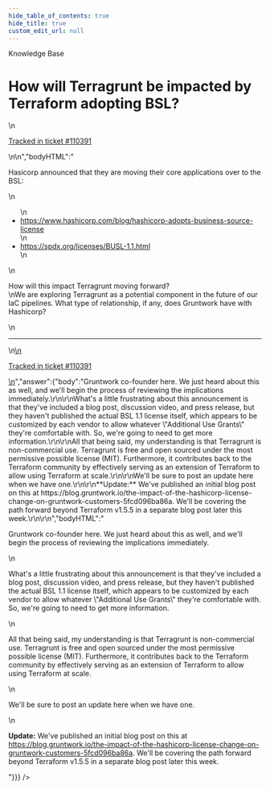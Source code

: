 ```yaml
---
hide_table_of_contents: true
hide_title: true
custom_edit_url: null
---
```



<head>
  <link rel="canonical" href="https://github.com/gruntwork-io/knowledge-base/discussions/759" />
</head>

<CenterLayout>
<span className="searchCategory">Knowledge Base</span>
<h1>How will Terragrunt be impacted by Terraform adopting BSL?</h1>
<GitHub discussion={{"id":"D_kwDOF8slf84AVA-l","number":759,"author":{"login":"dkujawski"},"title":"How will Terragrunt be impacted by Terraform adopting BSL?","body":"\nHasicorp announced that they are moving their core applications over to the BSL:\r\n\r\n- https://www.hashicorp.com/blog/hashicorp-adopts-business-source-license\r\n- https://spdx.org/licenses/BUSL-1.1.html\r\n\r\nHow will this impact Terragrunt moving forward?  \r\nWe are exploring Terragrunt as a potential component in the future of our IaC pipelines.  What type of relationship, if any, does Gruntwork have with Hashicorp? \n\n---\n\n<ins datetime=\"2023-08-10T20:52:07Z\">\n  <p><a href=\"https://support.gruntwork.io/hc/requests/110391\">Tracked in ticket #110391</a></p>\n</ins>\n","bodyHTML":"<p dir=\"auto\">Hasicorp announced that they are moving their core applications over to the BSL:</p>\n<ul dir=\"auto\">\n<li><a href=\"https://www.hashicorp.com/blog/hashicorp-adopts-business-source-license\" rel=\"nofollow\">https://www.hashicorp.com/blog/hashicorp-adopts-business-source-license</a></li>\n<li><a href=\"https://spdx.org/licenses/BUSL-1.1.html\" rel=\"nofollow\">https://spdx.org/licenses/BUSL-1.1.html</a></li>\n</ul>\n<p dir=\"auto\">How will this impact Terragrunt moving forward?<br>\nWe are exploring Terragrunt as a potential component in the future of our IaC pipelines.  What type of relationship, if any, does Gruntwork have with Hashicorp?</p>\n<hr>\n<ins datetime=\"2023-08-10T20:52:07Z\">\n  <p dir=\"auto\"><a href=\"https://support.gruntwork.io/hc/requests/110391\" rel=\"nofollow\">Tracked in ticket #110391</a></p>\n</ins>","answer":{"body":"Gruntwork co-founder here. We just heard about this as well, and we'll begin the process of reviewing the implications immediately.\r\n\r\nWhat's a little frustrating about this announcement is that they've included a blog post, discussion video, and press release, but they haven't published the actual BSL 1.1 license itself, which appears to be customized by each vendor to allow whatever \"Additional Use Grants\" they're comfortable with. So, we're going to need to get more information.\r\n\r\nAll that being said, my understanding is that Terragrunt is non-commercial use. Terragrunt is free and open sourced under the most permissive possible license (MIT). Furthermore, it contributes back to the Terraform community by effectively serving as an extension of Terraform to allow using Terraform at scale.\r\n\r\nWe'll be sure to post an update here when we have one.\r\n\r\n**Update:** We've published an initial blog post on this at https://blog.gruntwork.io/the-impact-of-the-hashicorp-license-change-on-gruntwork-customers-5fcd096ba86a. We'll be covering the path forward beyond Terraform v1.5.5 in a separate blog post later this week.\r\n\r\n","bodyHTML":"<p dir=\"auto\">Gruntwork co-founder here. We just heard about this as well, and we'll begin the process of reviewing the implications immediately.</p>\n<p dir=\"auto\">What's a little frustrating about this announcement is that they've included a blog post, discussion video, and press release, but they haven't published the actual BSL 1.1 license itself, which appears to be customized by each vendor to allow whatever \"Additional Use Grants\" they're comfortable with. So, we're going to need to get more information.</p>\n<p dir=\"auto\">All that being said, my understanding is that Terragrunt is non-commercial use. Terragrunt is free and open sourced under the most permissive possible license (MIT). Furthermore, it contributes back to the Terraform community by effectively serving as an extension of Terraform to allow using Terraform at scale.</p>\n<p dir=\"auto\">We'll be sure to post an update here when we have one.</p>\n<p dir=\"auto\"><strong>Update:</strong> We've published an initial blog post on this at <a href=\"https://blog.gruntwork.io/the-impact-of-the-hashicorp-license-change-on-gruntwork-customers-5fcd096ba86a\" rel=\"nofollow\">https://blog.gruntwork.io/the-impact-of-the-hashicorp-license-change-on-gruntwork-customers-5fcd096ba86a</a>. We'll be covering the path forward beyond Terraform v1.5.5 in a separate blog post later this week.</p>"}}} />

</CenterLayout>
  

<!-- ##DOCS-SOURCER-START
{
  "sourcePlugin": "github-discussions",
  "hash": "14b301b27b64d63b50b97d62c74c149b"
}
##DOCS-SOURCER-END -->
